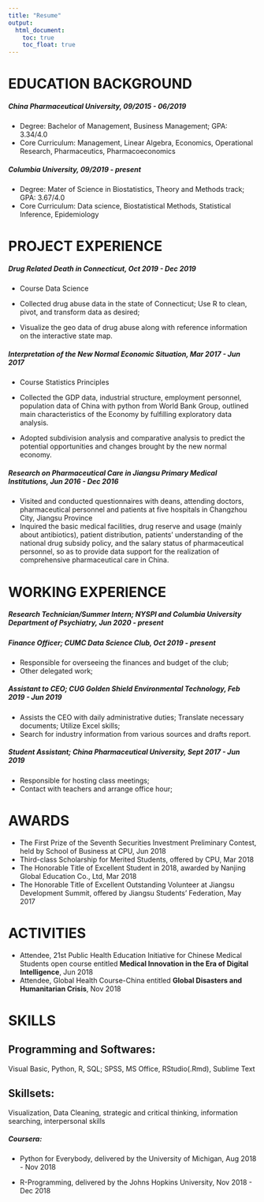 ```yaml
---
title: "Resume"
output: 
  html_document:
    toc: true
    toc_float: true
---
```


# EDUCATION BACKGROUND 

##### China Pharmaceutical University, 09/2015 - 06/2019 
- Degree: Bachelor of Management, Business Management; GPA: 3.34/4.0 
- Core Curriculum: Management, Linear Algebra, Economics, Operational Research, Pharmaceutics, Pharmacoeconomics

##### Columbia University, 09/2019 - present 

- Degree: Mater of Science in Biostatistics, Theory and Methods track; GPA: 3.67/4.0 
- Core Curriculum: Data science, Biostatistical Methods, Statistical Inference, Epidemiology

# PROJECT EXPERIENCE 

##### Drug Related Death in Connecticut, Oct 2019 - Dec 2019

- Course Data Science

- Collected drug abuse data in the state of Connecticut; Use R to clean, pivot, and transform data as desired;
- Visualize the geo data of drug abuse along with reference information on the interactive state map.

##### Interpretation of the New Normal Economic Situation, Mar 2017 - Jun 2017

- Course Statistics Principles

- Collected the GDP data, industrial structure, employment personnel, population data of China with python from World Bank Group, outlined main characteristics of the Economy by fulfilling exploratory data analysis. 
- Adopted subdivision analysis and comparative analysis to predict the potential opportunities and changes brought by the new normal economy. 

##### Research on Pharmaceutical Care in Jiangsu Primary Medical Institutions, Jun 2016 - Dec 2016

- Visited and conducted questionnaires with deans, attending doctors, pharmaceutical personnel and patients at five hospitals in Changzhou City, Jiangsu Province 
- Inquired the basic medical facilities, drug reserve and usage (mainly about antibiotics), patient distribution, patients’ understanding of the national drug subsidy policy, and the salary status of pharmaceutical personnel, so as to provide data support for the realization of comprehensive pharmaceutical care in China. 

# WORKING EXPERIENCE

##### Research Technician/Summer Intern; NYSPI and Columbia University Department of Psychiatry, Jun 2020 - present



##### Finance Officer; CUMC Data Science Club, Oct 2019 - present

- Responsible for overseeing the finances and budget of the club; 
- Other delegated work; 

##### Assistant to CEO; CUG Golden Shield Environmental Technology, Feb 2019 - Jun 2019

- Assists the CEO with daily administrative duties; Translate necessary documents; Utilize Excel skills;
- Search for industry information from various sources and drafts report.

##### Student Assistant; China Pharmaceutical University, Sept 2017 - Jun 2019

- Responsible for hosting class meetings; 
- Contact with teachers and arrange office hour; 

# AWARDS 

- The First Prize of the Seventh Securities Investment Preliminary Contest, held by School of Business at CPU, Jun 2018 
- Third-class Scholarship for Merited Students, offered by CPU, Mar 2018 
- The Honorable Title of Excellent Student in 2018, awarded by Nanjing Global Education Co., Ltd, Mar 2018 
- The Honorable Title of Excellent Outstanding Volunteer at Jiangsu Development Summit, offered by Jiangsu Students’ Federation, May 2017 

# ACTIVITIES

- Attendee, 21st Public Health Education Initiative for Chinese Medical Students open course entitled **Medical Innovation in the Era of Digital Intelligence**, Jun 2018 
- Attendee, Global Health Course-China entitled **Global Disasters and Humanitarian Crisis**, Nov 2018 

# SKILLS

## Programming and Softwares: 

Visual Basic, Python, R, SQL; SPSS, MS Office, RStudio(.Rmd), Sublime Text

## Skillsets: 

Visualization, Data Cleaning, strategic and critical thinking, information searching, interpersonal skills 

##### Coursera: 

- Python for Everybody, delivered by the University of Michigan, Aug 2018 - Nov 2018 

- R-Programming, delivered by the Johns Hopkins University, Nov 2018 - Dec 2018 